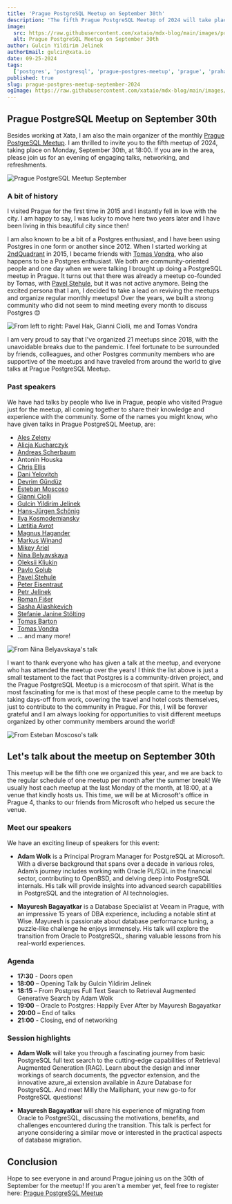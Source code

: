 ```yaml
---
title: 'Prague PostgreSQL Meetup on September 30th'
description: 'The fifth Prague PostgreSQL Meetup of 2024 will take place on September 30th!'
image:
  src: https://raw.githubusercontent.com/xataio/mdx-blog/main/images/prague-postgres-meetup/prague-postgres-meetup@2x.png
  alt: Prague PostgreSQL Meetup on September 30th
author: Gulcin Yildirim Jelinek
authorEmail: gulcin@xata.io
date: 09-25-2024
tags:
  ['postgres', 'postgresql', 'prague-postgres-meetup', 'prague', 'praha', 'meetup', 'event', 'community', 'september']
published: true
slug: prague-postgres-meetup-september-2024
ogImage: https://raw.githubusercontent.com/xataio/mdx-blog/main/images/prague-postgres-meetup/prague-postgres-meetup-og@2x.png
---
```


## Prague PostgreSQL Meetup on September 30th

Besides working at Xata, I am also the main organizer of the monthly [Prague PostgreSQL Meetup](https://www.meetup.com/prague-postgresql-meetup/).
I am thrilled to invite you to the fifth meetup of 2024, taking place on Monday, September 30th, at 18:00.
If you are in the area, please join us for an evening of engaging talks, networking, and refreshments.

![Prague PostgreSQL Meetup September](/images/prague-postgres-meetup/prague-postgres-meetup-hero.png)

### A bit of history

I visited Prague for the first time in 2015 and I instantly fell in love with the city.
I am happy to say, I was lucky to move here two years later and I have been living in this beautiful city since then!

I am also known to be a bit of a Postgres enthusiast, and I have been using Postgres in one form or another since 2012.
When I started working at [2ndQuadrant](https://www.2ndquadrant.com/en/about-2ndquadrant/) in 2015, I became friends with [Tomas Vondra](https://www.linkedin.com/in/tomasvondra/), who also happens to be a Postgres enthusiast.
We both are community-oriented people and one day when we were talking I brought up doing a PostgreSQL meetup in Prague.
It turns out that there was already a meetup co-founded by Tomas, with [Pavel Stehule](https://www.linkedin.com/in/stehule/), but it was not active anymore.
Being the excited persona that I am, I decided to take a lead on reviving the meetups and organize regular monthly meetups!
Over the years, we built a strong community who did not seem to mind meeting every month to discuss Postgres 😊

![From left to right: Pavel Hak, Gianni Ciolli, me and Tomas Vondra](/images/prague-postgres-meetup/group-photo-sep.jpg)

I am very proud to say that I've organized 21 meetups since 2018, with the unavoidable breaks due to the pandemic.
I feel fortunate to be surrounded by friends, colleagues, and other Postgres community members who are supportive of the meetups and have traveled from around the world to give talks at Prague PostgreSQL Meetup.

### Past speakers

We have had talks by people who live in Prague, people who visited Prague just for the meetup, all coming together to share their knowledge and experience with the community.
Some of the names you might know, who have given talks in Prague PostgreSQL Meetup, are:

- [Ales Zeleny](https://www.linkedin.com/in/azeleny/)
- [Alicja Kucharczyk](https://www.linkedin.com/in/%F0%9F%90%98alicja-kucharczyk-0a357610a/)
- [Andreas Scherbaum](https://www.linkedin.com/in/andreas-scherbaum-87b6663/)
- Antonin Houska
- [Chris Ellis](https://www.linkedin.com/in/chris-ellis-29177a41/)
- [Dani Yelovitch](https://www.linkedin.com/in/dan-yelovitch/)
- [Devrim Gündüz](https://www.linkedin.com/in/devrimgunduz/)
- [Esteban Moscoso](https://www.linkedin.com/in/esteban-moscoso/)
- [Gianni Ciolli](https://www.linkedin.com/in/gciolli/)
- [Gulcin Yildirim Jelinek](https://www.linkedin.com/in/gulcinyildirim/)
- [Hans-Jürgen Schönig](https://x.com/postgresql_007)
- [Ilya Kosmodemiansky](https://www.linkedin.com/in/hydrobiont/)
- [Lætitia Avrot](https://www.linkedin.com/in/l%C3%A6titia-avrot/)
- [Magnus Hagander](https://www.linkedin.com/in/magnushagander/)
- [Markus Winand](https://www.linkedin.com/in/markuswinand/)
- [Mikey Ariel](https://www.linkedin.com/in/thatdocslady/)
- [Nina Belyavskaya](https://www.linkedin.com/in/nina-belyavskaya/)
- [Oleksii Kliukin](https://www.linkedin.com/in/alexeyklyukin/)
- [Pavlo Golub](https://www.linkedin.com/in/pashagolub/)
- [Pavel Stehule](https://www.linkedin.com/in/stehule/)
- [Peter Eisentraut](https://www.linkedin.com/in/petereisentraut/)
- [Petr Jelinek](https://www.linkedin.com/in/petr-jelinek-481b9144/)
- [Roman Fišer](https://www.linkedin.com/in/romanf1/)
- [Sasha Aliashkevich](https://www.linkedin.com/in/sasha-alias/)
- [Stefanie Janine Stölting](https://www.linkedin.com/in/sjstoelting/)
- [Tomas Barton](https://www.linkedin.com/in/bartontomas/)
- [Tomas Vondra](https://www.linkedin.com/in/tomasvondra/)
- ... and many more!

![From Nina Belyavskaya's talk](/images/prague-postgres-meetup/nina.jpg)

I want to thank everyone who has given a talk at the meetup, and everyone who has attended the meetup over the years!
I think the list above is just a small testament to the fact that Postgres is a community-driven project, and the Prague PostgreSQL Meetup is a microcosm of that spirit.
What is the most fascinating for me is that most of these people came to the meetup by taking days-off from work, covering the travel and hotel costs themselves, just to contribute to the community in Prague.
For this, I will be forever grateful and I am always looking for opportunities to visit different meetups organized by other community members around the world!

![From Esteban Moscoso's talk](/images/prague-postgres-meetup/esteban.jpg)

## Let's talk about the meetup on September 30th

This meetup will be the fifth one we organized this year, and we are back to the regular schedule of one meetup per month after the summer break!
We usually host each meetup at the last Monday of the month, at 18:00, at a venue that kindly hosts us.
This time, we will be at Microsoft's office in Prague 4, thanks to our friends from Microsoft who helped us secure the venue.

### Meet our speakers

We have an exciting lineup of speakers for this event:

- **Adam Wolk** is a Principal Program Manager for PostgreSQL at Microsoft. With a diverse background that spans over a decade in various roles, Adam’s journey includes working with Oracle PL/SQL in the financial sector, contributing to OpenBSD, and delving deep into PostgreSQL internals. His talk will provide insights into advanced search capabilities in PostgreSQL and the integration of AI technologies.

- **Mayuresh Bagayatkar** is a Database Specialist at Veeam in Prague, with an impressive 15 years of DBA experience, including a notable stint at Wise. Mayuresh is passionate about database performance tuning, a puzzle-like challenge he enjoys immensely. His talk will explore the transition from Oracle to PostgreSQL, sharing valuable lessons from his real-world experiences.

### Agenda

- **17:30** - Doors open
- **18:00** – Opening Talk by Gulcin Yildirim Jelinek
- **18:15** – From Postgres Full Text Search to Retrieval Augmented Generative Search by Adam Wolk
- **19:00** – Oracle to Postgres: Happily Ever After by Mayuresh Bagayatkar
- **20:00** – End of talks
- **21:00** - Closing, end of networking

### Session highlights

- **Adam Wolk** will take you through a fascinating journey from basic PostgreSQL full text search to the cutting-edge capabilities of Retrieval Augmented Generation (RAG). Learn about the design and inner workings of search documents, the pgvector extension, and the innovative azure_ai extension available in Azure Database for PostgreSQL. And meet Milly the Mailiphant, your new go-to for PostgreSQL questions!

- **Mayuresh Bagayatkar** will share his experience of migrating from Oracle to PostgreSQL, discussing the motivations, benefits, and challenges encountered during the transition. This talk is perfect for anyone considering a similar move or interested in the practical aspects of database migration.

## Conclusion

Hope to see everyone in and around Prague joining us on the 30th of September for the meetup!
If you aren't a member yet, feel free to register here: [Prague PostgreSQL Meetup](https://www.meetup.com/prague-postgresql-meetup)
